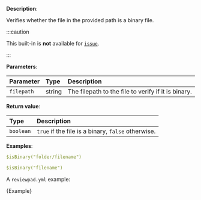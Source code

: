 
**Description**:

Verifies whether the file in the provided path is a binary file.

:::caution

This built-in is **not** available for [`issue`](/guides/syntax#workflow).

:::

**Parameters**:

| Parameter  | Type   | Description                                         |
| :--------- | :----- | :-------------------------------------------------- |
| `filepath` | string | The filepath to the file to verify if it is binary. |

**Return value**:

| Type      | Description                                        |
| :-------- | :------------------------------------------------- |
| `boolean` | `true` if the file is a binary, `false` otherwise. |

**Examples**:

```yml
$isBinary("folder/filename")
```

```yml
$isBinary("filename")
```

A `reviewpad.yml` example:

<CodeBlock language="yml">{Example}</CodeBlock>

